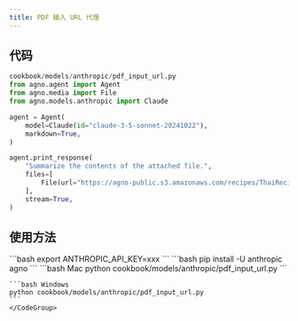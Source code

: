 ```yaml
---
title: PDF 输入 URL 代理
---
```


## 代码

```python
cookbook/models/anthropic/pdf_input_url.py
from agno.agent import Agent
from agno.media import File
from agno.models.anthropic import Claude

agent = Agent(
    model=Claude(id="claude-3-5-sonnet-20241022"),
    markdown=True,
)

agent.print_response(
    "Summarize the contents of the attached file.",
    files=[
        File(url="https://agno-public.s3.amazonaws.com/recipes/ThaiRecipes.pdf"),
    ],
    stream=True,
)
```

## 使用方法

<Steps>
  <Snippet file="create-venv-step.mdx" />

  <Step title="设置您的 API 密钥">
    ```bash
    export ANTHROPIC_API_KEY=xxx 
    ```
  </Step>

  <Step title="安装库">
    ```bash
    pip install -U anthropic agno
    ```
  </Step>

  <Step title="运行代理">
    <CodeGroup>
    ```bash Mac
    python cookbook/models/anthropic/pdf_input_url.py
    ```

    ```bash Windows
    python cookbook/models/anthropic/pdf_input_url.py 
    ```
    </CodeGroup>
  </Step>
</Steps>